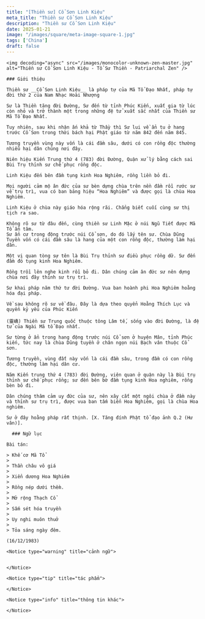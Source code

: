 ```yaml
---
title: "[Thiền sư] Cổ Sơn Linh Kiệu"
meta_title: "Thiền sư Cổ Sơn Linh Kiệu"
description: "Thiền sư Cổ Sơn Linh Kiệu"
date: 2025-01-21
image: "/images/square/meta-image-square-1.jpg"
tags: ['China']
draft: false
---
```


<div className="grid xl:grid-cols-8 lg:grid-cols-8 md:grid-cols-2 sm:grid-cols-2 xs:grid-cols-1 gap-8 bg-body dark:bg-darkmode-body">

  <div className="lg:col-span-3 md:col-span-1">

    <img decoding="async" src="/images/monocolor-unknown-zen-master.jpg" alt="Thiền sư Cổ Sơn Linh Kiệu - Tổ Sư Thiền - Patriarchal Zen" />

    ### Giới thiệu

    Thiền sư __Cổ Sơn Linh Kiệu__ là pháp tự của Mã Tổ Đạo Nhất, pháp tự đời thứ 2 của Nam Nhạc Hoài Nhượng

    Sư là Thiền tăng đời Đường, Sư đến từ tỉnh Phúc Kiến, xuất gia từ lúc còn nhỏ và trở thành một trong những đệ tử xuất sắc nhất của Thiền sư Mã Tổ Đạo Nhất.

    Tuy nhiên, sau khi nhận ấn khả từ Thầy thì Sư lui về ẩn tu ở hang trước Cổ Sơn trong thời bách hại Phật giáo từ năm 842 đến năm 845.

    Tương truyền vùng này vốn là cái đầm sâu, dưới có con rồng độc thường nhiễu hại dân chúng nơi đây.

    Niên hiệu Kiến Trung thứ 4 (783) đời Đường, Quận xử lý bằng cách sai Bùi Trụ thỉnh sư chế phục rồng độc.

    Linh Kiệu đến bên đầm tụng kinh Hoa Nghiêm, rồng liền bỏ đi.

    Mọi người cảm mộ ân đức của sư bèn dựng chùa trên nền đầm rồi rước sư về trụ trì, vua có ban bảng hiệu “Hoa Nghiêm” và được gọi là chùa Hoa Nghiêm.

    Linh Kiệu ở chùa này giáo hóa rộng rãi. Chẳng biết cuối cùng sư thị tịch ra sao.

    Không rõ sư từ đâu đến, cùng thiền sư Linh Mặc ở núi Ngũ Tiết được Mã Tổ ấn tâm.
    Sư ẩn cư trong động trước núi Cổ sơn, do đó lấy tên sư. Chùa Dũng Tuyền vốn có cái đầm sâu là hang của một con rồng độc, thường làm hại dân.

    Một vị quan tòng sự tên là Bùi Trụ thỉnh sư điều phục rồng dữ. Sư đến đầm đó tụng kinh Hoa Nghiêm.

    Rồng trồi lên nghe kinh rồi bỏ đi. Dân chúng cảm ân đức sư nên dựng chùa nơi đây thỉnh sư trụ trì.

    Sư khai pháp năm thứ tư đời Đường. Vua ban hoành phi Hoa Nghiêm hoằng hóa đại pháp.

    Về sau không rõ sư về đâu. Đây là dựa theo quyển Hoằng Thích Lục và quyển kỷ yếu của Phúc Kiến

    (靈嶠) Thiền sư Trung quốc thuộc tông Lâm tế, sống vào đời Đường, là đệ tử của Ngài Mã tổ Đạo nhất.

    Sư từng ở ẩn trong hang động trước núi Cổ sơn ở huyện Mân, tỉnh Phúc kiến, tức nay là chùa Dũng tuyền ở chân ngọn núi Bạch vân thuộc Cổ sơn.

    Tương truyền, vùng đất này vốn là cái đầm sâu, trong đầm có con rồng độc, thường làm hại dân cư.

    Năm Kiến trung thứ 4 (783) đời Đường, viên quan ở quận này là Bùi trụ thỉnh sư chế phục rồng; sư đến bên bờ đầm tụng kinh Hoa nghiêm, rồng bèn bỏ đi.

    Dân chúng thâm cảm uy đức của sư, nên xây cất một ngôi chùa ở đầm này và thỉnh sư trụ trì, được vua ban tấm biển Hoa Nghiêm, gọi là chùa Hoa nghiêm.

    Sư ở đây hoằng pháp rất thịnh. [X. Tăng đính Phật tổ đạo ảnh Q.2 (Hư vân)].

  </div>

  <div className="lg:col-span-5 md:col-span-1">

      ### Ngữ lục

    Bài tán:

    > Khế cơ Mã Tổ
    >
    > Thần châu vô giá
    >
    > Xiển dương Hoa Nghiêm
    >
    > Rồng nép dưới thềm.
    >
    > Mở rộng Thạch Cổ
    >
    > Sấm sét hóa truyền
    >
    > Uy nghi muôn thuở
    >
    > Tỏa sáng ngày đêm.

    (16/12/1983)

    <Notice type="warning" title="cảnh ngữ">


    </Notice>

    <Notice type="tip" title="tác phẩm">

    </Notice>

    <Notice type="info" title="thông tin khác">

    </Notice>

  </div>

</div>
